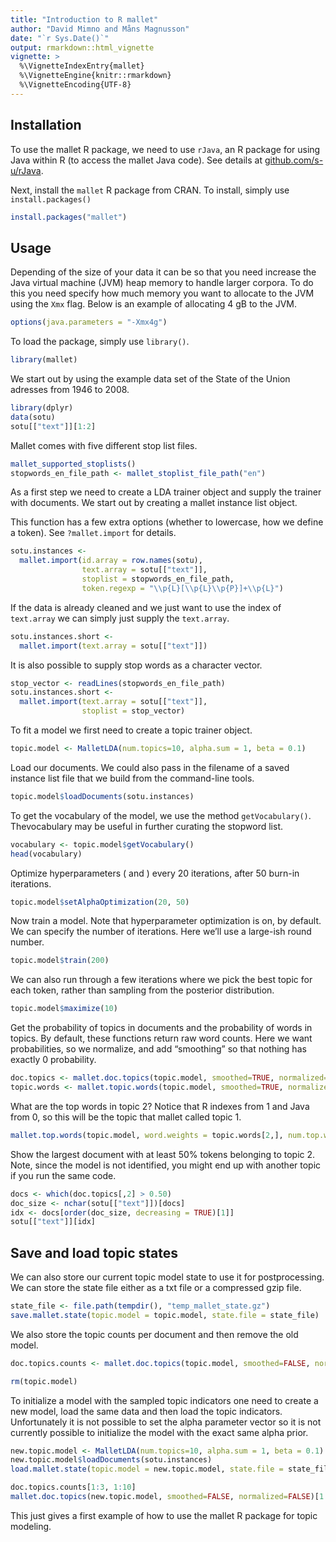 ```yaml
---
title: "Introduction to R mallet"
author: "David Mimno and Måns Magnusson"
date: "`r Sys.Date()`"
output: rmarkdown::html_vignette
vignette: >
  %\VignetteIndexEntry{mallet}
  %\VignetteEngine{knitr::rmarkdown}
  %\VignetteEncoding{UTF-8}
---
```


## Installation

To use the mallet R package, we need to use `rJava`, an R package for using Java within R (to access the mallet Java code). See details at [github.com/s-u/rJava](https://github.com/s-u/rJava).

Next, install the ```mallet``` R package from CRAN. To install, simply use ```install.packages()```

```r
install.packages("mallet")
```

## Usage

Depending of the size of your data it can be so that you need increase the Java virtual machine (JVM) heap memory to handle larger corpora. To do this you need specify how much memory you want to allocate to the JVM using the ```Xmx``` flag. Below is an example of allocating 4 gB to the JVM. 

```r
options(java.parameters = "-Xmx4g")
```

To load the package, simply use ```library()```.

```r
library(mallet)
```

We start out by using the example data set of the State of the Union adresses from 1946 to 2008.

```r
library(dplyr)
data(sotu)
sotu[["text"]][1:2]
```

Mallet comes with five different stop list files.

```r
mallet_supported_stoplists()
stopwords_en_file_path <- mallet_stoplist_file_path("en")
```

As a first step we need to create a LDA trainer object and supply the trainer with documents. We start out by creating a mallet instance list object. 

This function has a few extra options (whether to lowercase, how we define a token). See ```?mallet.import``` for details.

```r
sotu.instances <- 
  mallet.import(id.array = row.names(sotu), 
                text.array = sotu[["text"]], 
                stoplist = stopwords_en_file_path,
                token.regexp = "\\p{L}[\\p{L}\\p{P}]+\\p{L}")
```

If the data is already cleaned and we just want to use the index of `text.array` we can simply just supply the `text.array`.

```r
sotu.instances.short <- 
  mallet.import(text.array = sotu[["text"]])
```

It is also possible to supply stop words as a character vector. 

```r
stop_vector <- readLines(stopwords_en_file_path)
sotu.instances.short <- 
  mallet.import(text.array = sotu[["text"]], 
                stoplist = stop_vector)
```


To fit a model we first need to create a topic trainer object.

```r
topic.model <- MalletLDA(num.topics=10, alpha.sum = 1, beta = 0.1)
```

Load our documents. We could also pass in the filename of a saved instance list file that we build from the command-line tools.

```r
topic.model$loadDocuments(sotu.instances)
```

To get the vocabulary of the model, we use the method `getVocabulary()`. Thevocabulary may be useful in further curating the stopword list.

```r
vocabulary <- topic.model$getVocabulary()
head(vocabulary)
```

Optimize hyperparameters (\code{alpha} and \code{beta}) every 20 iterations, after 50 burn-in iterations.

```r
topic.model$setAlphaOptimization(20, 50)
```

Now train a model. Note that hyperparameter optimization is on, by default. We can specify the number of iterations. Here we'll use a large-ish round number.

```r
topic.model$train(200)
```

We can also run through a few iterations where we pick the best topic for each token, rather than sampling from the posterior distribution.

```r
topic.model$maximize(10)
```

Get the probability of topics in documents and the probability of words in topics. By default, these functions return raw word counts. Here we want probabilities, so we normalize, and add "smoothing" so that nothing has exactly 0 probability.

```r
doc.topics <- mallet.doc.topics(topic.model, smoothed=TRUE, normalized=TRUE)
topic.words <- mallet.topic.words(topic.model, smoothed=TRUE, normalized=TRUE)
```

What are the top words in topic 2? Notice that R indexes from 1 and Java from 0, so this will be the topic that mallet called topic 1.

```r
mallet.top.words(topic.model, word.weights = topic.words[2,], num.top.words = 5)
```

Show the largest document with at least 50% tokens belonging to topic 2. Note, since the model is not identified, you might end up with another topic if you run the same code. 

```r
docs <- which(doc.topics[,2] > 0.50)
doc_size <- nchar(sotu[["text"]])[docs]
idx <- docs[order(doc_size, decreasing = TRUE)[1]]
sotu[["text"]][idx]
```


## Save and load topic states

We can also store our current topic model state to use it for postprocessing. We can store the state file either as a txt file or a compressed gzip file.

```r
state_file <- file.path(tempdir(), "temp_mallet_state.gz")
save.mallet.state(topic.model = topic.model, state.file = state_file)
```

We also store the topic counts per document and then remove the old model.

```r
doc.topics.counts <- mallet.doc.topics(topic.model, smoothed=FALSE, normalized=FALSE)

rm(topic.model)
```

To initialize a model with the sampled topic indicators one need to create a new model, load the same data and then load the topic indicators. Unfortunately it is not possible to set the alpha parameter vector so it is not currently possible to initialize the model with the exact same alpha prior.

```r
new.topic.model <- MalletLDA(num.topics=10, alpha.sum = 1, beta = 0.1)
new.topic.model$loadDocuments(sotu.instances)
load.mallet.state(topic.model = new.topic.model, state.file = state_file)

doc.topics.counts[1:3, 1:10]
mallet.doc.topics(new.topic.model, smoothed=FALSE, normalized=FALSE)[1:3, 1:10]
```

This just gives a first example of how to use the mallet R package for topic modeling.
